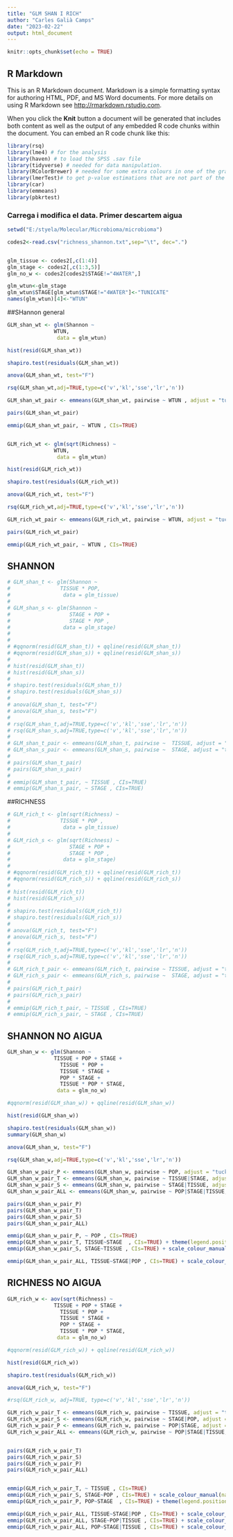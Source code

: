 ---
title: "GLM SHAN I RICH"
author: "Carles Galià Camps"
date: "2023-02-22"
output: html_document
---

```{r setup, include=FALSE}
knitr::opts_chunk$set(echo = TRUE)
```

## R Markdown

This is an R Markdown document. Markdown is a simple formatting syntax for authoring HTML, PDF, and MS Word documents. For more details on using R Markdown see <http://rmarkdown.rstudio.com>.

When you click the **Knit** button a document will be generated that includes both content as well as the output of any embedded R code chunks within the document. You can embed an R code chunk like this:

```{r}
library(rsq)
library(lme4) # for the analysis
library(haven) # to load the SPSS .sav file
library(tidyverse) # needed for data manipulation.
library(RColorBrewer) # needed for some extra colours in one of the graphs
library(lmerTest)# to get p-value estimations that are not part of the standard lme4 packages
library(car)
library(emmeans)
library(pbkrtest)
```

### Carrega i modifica el data. Primer descartem aigua

```{r}
setwd("E:/styela/Molecular/Microbioma/microbioma")

codes2<-read.csv("richness_shannon.txt",sep="\t", dec=".")


glm_tissue <- codes2[,c(1:4)]
glm_stage <- codes2[,c(1:3,5)]
glm_no_w <- codes2[codes2$STAGE!="4WATER",]

glm_wtun<-glm_stage
glm_wtun$STAGE[glm_wtun$STAGE!="4WATER"]<-"TUNICATE"
names(glm_wtun)[4]<-"WTUN"


```

##SHannon general

```{r}
GLM_shan_wt <- glm(Shannon ~ 
               WTUN,
                data = glm_wtun)

hist(resid(GLM_shan_wt))

shapiro.test(residuals(GLM_shan_wt))

anova(GLM_shan_wt, test="F")

rsq(GLM_shan_wt,adj=TRUE,type=c('v','kl','sse','lr','n'))

GLM_shan_wt_pair <- emmeans(GLM_shan_wt, pairwise ~ WTUN , adjust = "tuckey")

pairs(GLM_shan_wt_pair)

emmip(GLM_shan_wt_pair, ~ WTUN , CIs=TRUE)



```


```{r}
GLM_rich_wt <- glm(sqrt(Richness) ~
               WTUN,
                data = glm_wtun)

hist(resid(GLM_rich_wt))

shapiro.test(residuals(GLM_rich_wt))

anova(GLM_rich_wt, test="F")

rsq(GLM_rich_wt,adj=TRUE,type=c('v','kl','sse','lr','n'))

GLM_rich_wt_pair <- emmeans(GLM_rich_wt, pairwise ~ WTUN, adjust = "tuckey")

pairs(GLM_rich_wt_pair)

emmip(GLM_rich_wt_pair, ~ WTUN , CIs=TRUE)
```

## SHANNON

```{r}
# GLM_shan_t <- glm(Shannon ~ 
#                TISSUE * POP,
#                 data = glm_tissue)
# 
# GLM_shan_s <- glm(Shannon ~ 
#                   STAGE + POP + 
#                   STAGE * POP ,
#                 data = glm_stage)
# 
# 
# #qqnorm(resid(GLM_shan_t)) + qqline(resid(GLM_shan_t))
# #qqnorm(resid(GLM_shan_s)) + qqline(resid(GLM_shan_s))
# 
# hist(resid(GLM_shan_t))
# hist(resid(GLM_shan_s))
# 
# shapiro.test(residuals(GLM_shan_t))
# shapiro.test(residuals(GLM_shan_s))
# 
# anova(GLM_shan_t, test="F")
# anova(GLM_shan_s, test="F")
# 
# rsq(GLM_shan_t,adj=TRUE,type=c('v','kl','sse','lr','n'))
# rsq(GLM_shan_s,adj=TRUE,type=c('v','kl','sse','lr','n'))
# 
# GLM_shan_t_pair <- emmeans(GLM_shan_t, pairwise ~  TISSUE, adjust = "tuckey")
# GLM_shan_s_pair <- emmeans(GLM_shan_s, pairwise ~  STAGE, adjust = "tuckey")
# 
# pairs(GLM_shan_t_pair)
# pairs(GLM_shan_s_pair)
# 
# emmip(GLM_shan_t_pair, ~ TISSUE , CIs=TRUE)
# emmip(GLM_shan_s_pair, ~ STAGE , CIs=TRUE)
```


##RICHNESS

```{r}
# GLM_rich_t <- glm(sqrt(Richness) ~ 
#                TISSUE * POP ,
#                 data = glm_tissue)
# 
# GLM_rich_s <- glm(sqrt(Richness) ~ 
#                   STAGE + POP + 
#                   STAGE * POP ,
#                 data = glm_stage)
# 
# #qqnorm(resid(GLM_rich_t)) + qqline(resid(GLM_rich_t))
# #qqnorm(resid(GLM_rich_s)) + qqline(resid(GLM_rich_s))
# 
# hist(resid(GLM_rich_t))
# hist(resid(GLM_rich_s))
# 
# shapiro.test(residuals(GLM_rich_t))
# shapiro.test(residuals(GLM_rich_s))
# 
# anova(GLM_rich_t, test="F")
# anova(GLM_rich_s, test="F")
# 
# rsq(GLM_rich_t,adj=TRUE,type=c('v','kl','sse','lr','n'))
# rsq(GLM_rich_s,adj=TRUE,type=c('v','kl','sse','lr','n'))
# 
# GLM_rich_t_pair <- emmeans(GLM_rich_t, pairwise ~ TISSUE, adjust = "tuckey")
# GLM_rich_s_pair <- emmeans(GLM_rich_s, pairwise ~  STAGE, adjust = "tuckey")
# 
# pairs(GLM_rich_t_pair)
# pairs(GLM_rich_s_pair)
# 
# emmip(GLM_rich_t_pair, ~ TISSUE , CIs=TRUE)
# emmip(GLM_rich_s_pair, ~ STAGE , CIs=TRUE)
```


## SHANNON NO AIGUA

```{r}
GLM_shan_w <- glm(Shannon ~ 
               TISSUE + POP + STAGE +
                 TISSUE * POP +
                 TISSUE * STAGE +
                 POP * STAGE +
                 TISSUE * POP * STAGE,
                data = glm_no_w)

#qqnorm(resid(GLM_shan_w)) + qqline(resid(GLM_shan_w))

hist(resid(GLM_shan_w))

shapiro.test(residuals(GLM_shan_w))
summary(GLM_shan_w)

anova(GLM_shan_w, test="F")

rsq(GLM_shan_w,adj=TRUE,type=c('v','kl','sse','lr','n'))

GLM_shan_w_pair_P <- emmeans(GLM_shan_w, pairwise ~ POP, adjust = "tuckey")
GLM_shan_w_pair_T <- emmeans(GLM_shan_w, pairwise ~ TISSUE|STAGE, adjust = "tuckey")
GLM_shan_w_pair_S <- emmeans(GLM_shan_w, pairwise ~ STAGE|TISSUE, adjust = "tuckey")
GLM_shan_w_pair_ALL <- emmeans(GLM_shan_w, pairwise ~ POP|STAGE|TISSUE, adjust = "tuckey")

pairs(GLM_shan_w_pair_P)
pairs(GLM_shan_w_pair_T)
pairs(GLM_shan_w_pair_S)
pairs(GLM_shan_w_pair_ALL)

emmip(GLM_shan_w_pair_P, ~ POP , CIs=TRUE) 
emmip(GLM_shan_w_pair_T, TISSUE~STAGE  , CIs=TRUE) + theme(legend.position = "top") + scale_colour_manual(name = "TISSUE", breaks=c("1GUT", "2GILL", "3TUNIC"), values=c("#58D68D","#EC7063", "#F4D03F"))# + scale_x_discrete(breaks=c("Plants", "Protostomes", "Deuterostomes")))
emmip(GLM_shan_w_pair_S, STAGE~TISSUE , CIs=TRUE) + scale_colour_manual(name = "STAGE", breaks=c("1JUV", "2ADULT"), values=c("#DB7093","#815c97"))# + scale_x_discrete(breaks=c("Plants", "Protostomes", "Deuterostomes")))

emmip(GLM_shan_w_pair_ALL, TISSUE~STAGE|POP , CIs=TRUE) + scale_colour_manual(name = "TISSUE", breaks=c("1GUT", "2GILL", "3TUNIC"), values=c("#58D68D","#EC7063", "#F4D03F"))# + scale_x_discrete(breaks=c("Plants", "Protostomes", "Deuterostomes")))
```

## RICHNESS NO AIGUA

```{r}
GLM_rich_w <- aov(sqrt(Richness) ~ 
               TISSUE + POP + STAGE +
                 TISSUE * POP +
                 TISSUE * STAGE +
                 POP * STAGE +
                 TISSUE * POP * STAGE,
                data = glm_no_w)

#qqnorm(resid(GLM_rich_w)) + qqline(resid(GLM_rich_w))

hist(resid(GLM_rich_w))

shapiro.test(residuals(GLM_rich_w))

anova(GLM_rich_w, test="F")

#rsq(GLM_rich_w, adj=TRUE, type=c('v','kl','sse','lr','n'))

GLM_rich_w_pair_T <- emmeans(GLM_rich_w, pairwise ~ TISSUE, adjust = "tuckey")
GLM_rich_w_pair_S <- emmeans(GLM_rich_w, pairwise ~ STAGE|POP, adjust = "tuckey")
GLM_rich_w_pair_P <- emmeans(GLM_rich_w, pairwise ~ POP|STAGE, adjust = "tuckey")
GLM_rich_w_pair_ALL <- emmeans(GLM_rich_w, pairwise ~ POP|STAGE|TISSUE, adjust = "tuckey")


pairs(GLM_rich_w_pair_T)
pairs(GLM_rich_w_pair_S)
pairs(GLM_rich_w_pair_P)
pairs(GLM_rich_w_pair_ALL)


emmip(GLM_rich_w_pair_T, ~ TISSUE , CIs=TRUE) 
emmip(GLM_rich_w_pair_S, STAGE~POP , CIs=TRUE) + scale_colour_manual(name = "STAGE", breaks=c("1JUV", "2ADULT"), values=c("#DB7093","#815c97"))# + scale_x_discrete(breaks=c("Plants", "Protostomes", "Deuterostomes")))
emmip(GLM_rich_w_pair_P, POP~STAGE  , CIs=TRUE) + theme(legend.position = "top") + scale_colour_manual(name = "POP", breaks=c("BLA", "BAR", "VIL"), values=c("grey20","grey60", "grey80"))# + scale_x_discrete(breaks=c("Plants", "Protostomes", "Deuterostomes")))

emmip(GLM_rich_w_pair_ALL, TISSUE~STAGE|POP , CIs=TRUE) + scale_colour_manual(name = "TISSUE", breaks=c("1GUT", "2GILL", "3TUNIC"), values=c("#58D68D","#EC7063", "#F4D03F"))# + scale_x_discrete(breaks=c("Plants", "Protostomes", "Deuterostomes")))
emmip(GLM_rich_w_pair_ALL, STAGE~POP|TISSUE , CIs=TRUE) + scale_colour_manual(name = "STAGE", breaks=c("1JUV", "2ADULT"), values=c("#DB7093","#815c97"))# + scale_x_discrete(breaks=c("Plants", "Protostomes", "Deuterostomes")))
emmip(GLM_rich_w_pair_ALL, POP~STAGE|TISSUE , CIs=TRUE) + scale_colour_manual(name = "POP", breaks=c("BLA", "BAR", "VIL"), values=c("grey20","grey60", "grey80"))# + scale_x_discrete(breaks=c("Plants", "Protostomes", "Deuterostomes")))
```
















